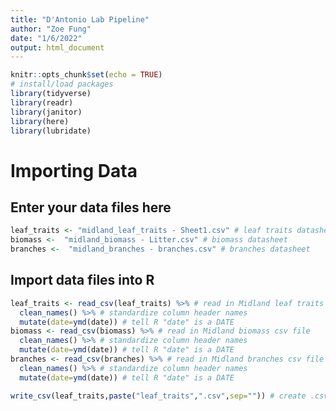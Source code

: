 ```yaml
---
title: "D'Antonio Lab Pipeline"
author: "Zoe Fung"
date: "1/6/2022"
output: html_document
---
```


```r
knitr::opts_chunk$set(echo = TRUE)
# install/load packages
library(tidyverse)
library(readr)
library(janitor)
library(here)
library(lubridate)
```

# Importing Data
## Enter your data files here
```r
leaf_traits <- "midland_leaf_traits - Sheet1.csv" # leaf traits datasheet
biomass <-  "midland_biomass - Litter.csv" # biomass datasheet
branches <-  "midland_branches - branches.csv" # branches datasheet
```

## Import data files into R
```r
leaf_traits <- read_csv(leaf_traits) %>% # read in Midland leaf traits csv file
  clean_names() %>% # standardize column header names
  mutate(date=ymd(date)) # tell R "date" is a DATE
biomass <- read_csv(biomass) %>% # read in Midland biomass csv file
  clean_names() %>% # standardize column header names
  mutate(date=ymd(date)) # tell R "date" is a DATE
branches <- read_csv(branches) %>% # read in Midland branches csv file
  clean_names() %>% # standardize column header names
  mutate(date=ymd(date)) # tell R "date" is a DATE

write_csv(leaf_traits,paste("leaf_traits",".csv",sep="")) # create .csv with standardized column headers
```